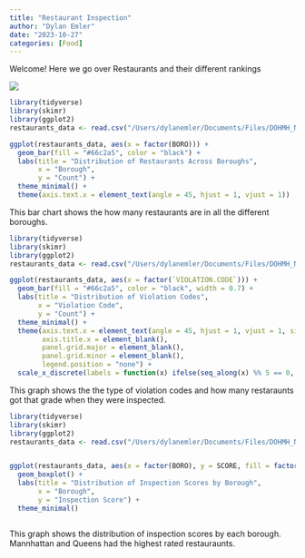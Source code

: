 ```yaml
---
title: "Restaurant Inspection"
author: "Dylan Emler"
date: "2023-10-27"
categories: [Food]
---
```


Welcome! Here we go over Restaurants and their different rankings

![](INSP.jpeg)
```r
library(tidyverse)
library(skimr)
library(ggplot2)
restaurants_data <- read.csv("/Users/dylanemler/Documents/Files/DOHMH_NYC_Restaurant_Inspection.csv")

ggplot(restaurants_data, aes(x = factor(BORO))) +
  geom_bar(fill = "#66c2a5", color = "black") +
  labs(title = "Distribution of Restaurants Across Boroughs",
       x = "Borough",
       y = "Count") +
  theme_minimal() +
  theme(axis.text.x = element_text(angle = 45, hjust = 1, vjust = 1))


```
This bar chart shows the how many restaurants are in all the different boroughs.

```r
library(tidyverse)
library(skimr)
library(ggplot2)
restaurants_data <- read.csv("/Users/dylanemler/Documents/Files/DOHMH_NYC_Restaurant_Inspection.csv")

ggplot(restaurants_data, aes(x = factor(`VIOLATION.CODE`))) +
  geom_bar(fill = "#66c2a5", color = "black", width = 0.7) +
  labs(title = "Distribution of Violation Codes",
       x = "Violation Code",
       y = "Count") +
  theme_minimal() +
  theme(axis.text.x = element_text(angle = 45, hjust = 1, vjust = 1, size = 8),
        axis.title.x = element_blank(),
        panel.grid.major = element_blank(),
        panel.grid.minor = element_blank(),
        legend.position = "none") +
  scale_x_discrete(labels = function(x) ifelse(seq_along(x) %% 5 == 0, x, ""))


```
This graph shows the the type of violation codes and how many restaraunts got that grade when they were inspected. 

```r
library(tidyverse)
library(skimr)
library(ggplot2)
restaurants_data <- read.csv("/Users/dylanemler/Documents/Files/DOHMH_NYC_Restaurant_Inspection.csv")


ggplot(restaurants_data, aes(x = factor(BORO), y = SCORE, fill = factor(BORO))) +
  geom_boxplot() +
  labs(title = "Distribution of Inspection Scores by Borough",
       x = "Borough",
       y = "Inspection Score") +
  theme_minimal()



```
This graph shows the distribution of inspection scores by each borough. Mannhattan and Queens had the highest rated restauraunts. 

